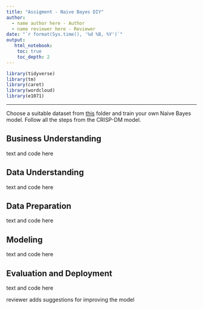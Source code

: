 ---
title: "Assigment - Naive Bayes DIY"
author:
  - name author here - Author
  - name reviewer here - Reviewer
date: "`r format(Sys.time(), '%d %B, %Y')`"
output:
   html_notebook:
    toc: true
    toc_depth: 2
---

```{r}
library(tidyverse)
library(tm)
library(caret)
library(wordcloud)
library(e1071)
```
---

Choose a suitable dataset from [this](https://github.com/HAN-M3DM-Data-Mining/assignments/tree/master/datasets) folder and train your own Naive Bayes model. Follow all the steps from the CRISP-DM model.


## Business Understanding
text and code here

## Data Understanding
text and code here

## Data Preparation
text and code here

## Modeling
text and code here

## Evaluation and Deployment
text and code here

reviewer adds suggestions for improving the model